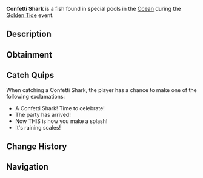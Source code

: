 {{FishInfobox
|image          = Confetti Shark.png
|rarity         = Limited
|event          = Golden Tide
|sea            = First Sea
|location       = [[Golden Tide]]
|sublocation    = 
|sources        = Fishing Rod
|radar_location = 
|xp             = 600
|weather        = 
|time           = 
|season         = 
|bait           = Deep Coral
|base_weight    = 120
|base_value     = 1200
|weight_range   = 40
|base_chance    = 50
|base_resil     = 50
}}
'''Confetti Shark''' is a {{Rarity|Limited}} fish found in special pools in the [[Ocean]] during the [[Golden Tide]] event.

== Description ==
{{Description|A festive predator that appears during the Golden Tide celebration, known for its colorful scales that seem to shimmer and shed like confetti in the water. These sharks are drawn to the excitement of celebration, making them a sought-after catch during festivities.|Bestiary Entry}}

== Obtainment ==
{{Fish Availability|
Golden Tide
|top_rods      = 
Firefly Rod\70422.68\60612.27;
Rapid Rod\69490.58\62332.57;
Fungal Rod\68868.84\61951.49;
Ethereal Prism Rod\68545.79\87840.17;
Champions Rod\67044.58\51479.97;
Adventurer's Rod\50756.16\50756.16;
Fischer's Rod\51174.48\51174.48;
Plastic Rod\51011.04\46829.97;
Leviathan's Fang Rod\65366.68\68241.52;
Fast Rod\66681.16\66681.16;
No-Life Rod\64882.52\64882.52;
Seraphic Rod\63993.56\63993.56;
Fortune Rod\37791.16\54006.79;
Depthseeker Rod\66241.78\50952.7;
Avalanche Rod\64736.77\49736.43;
Verdant Shear Rod\61524.44\54392.71;
Trident Rod\59929.18\46408.37;
Challenger's Rod\58576.77\58576.77;
Rod Of The Forgotten Fang\58363.59\58363.59;
Free Spirit Rod\56982.18\46191.8;
Blazebringer Rod\56111.2\51347.09;
Zeus Rod\55659.91\54376.71;
Volcanic Rod\54268.41\41269.83;
Rod Of The Depths\52930.61\52930.61;
Rod Of The Exalted One\50304.21\51078.19;
Steady Rod\32640.4\28027.32
|recommended   = Ethereal Prism Rod
}}

== Catch Quips ==
When catching a Confetti Shark, the player has a chance to make one of the following exclamations:
* A Confetti Shark! Time to celebrate!
* The party has arrived!
* Now THIS is how you make a splash!
* It's raining scales!

== Change History ==
{{Change History|{{subst:Current Version}}}}

== Navigation ==
{{Fish Navbox|Golden Tide}}